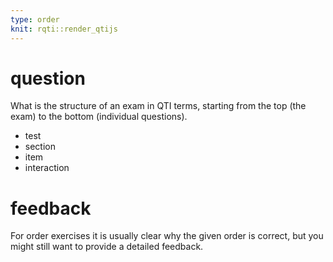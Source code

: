 ```yaml
---
type: order
knit: rqti::render_qtijs
---
```


# question

What is the structure of an exam in QTI terms, starting from the top (the exam) to the bottom (individual questions).

- test
- section
- item
- interaction

# feedback

For order exercises it is usually clear why the given order is correct, but you might still want to provide a detailed feedback.
